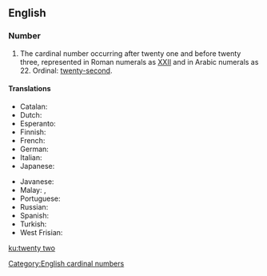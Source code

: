 {{also|twenty-two}}
==English==

===Number===
{{head|en|numeral}}

# The cardinal number occurring after twenty one and before twenty three, represented in Roman numerals as [[XXII]] and in Arabic numerals as 22. Ordinal: [[twenty-second]].

====Translations====
{{trans-top|22}}
* Catalan: {{t+|ca|vint-i-dos}}
* Dutch: {{t+|nl|tweeëntwintig|f}}
* Esperanto: {{t|eo|dudek du}}
* Finnish: {{t|fi|kaksikymmentäkaksi}}
* French: {{t|fr|vingt deux|m}}
* German: {{t+|de|zweiundzwanzig|f}}
* Italian: {{t+|it|ventidue}}
* Japanese: {{t|ja|にじゅうに|sc=Jpan}}
{{trans-mid}}
* Javanese: {{t+|jv|rolikur}}
* Malay: {{t|ms|dua puluh dua}}, {{t|ms|dua likur}}
* Portuguese: {{t+|pt|vinte e dois}}
* Russian: {{t+|ru|два́дцать два}}
* Spanish: {{t+|es|veintidós}}
* Turkish: {{t+|tr|yirmi iki}}
* West Frisian: {{t+|fy|twaentweintich}}
{{trans-bottom}}

[[Category:English cardinal numbers]]

[[ku:twenty two]]